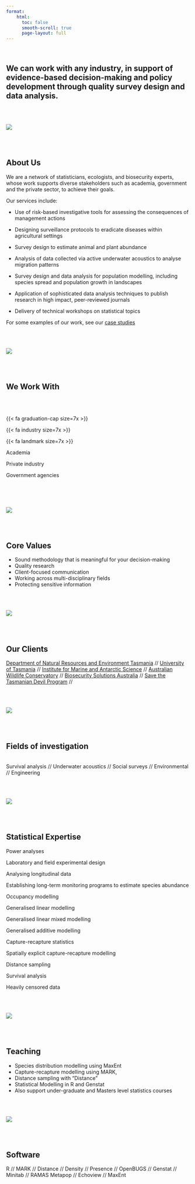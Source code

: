 ```yaml
---
format:
    html:
      toc: false
      smooth-scroll: true
      page-layout: full
---
```


<br>

::: column-page
# We can work with **any industry**, in support of **evidence-based decision-making** and **policy development** through **quality survey design** and **data analysis**.
:::

<br> <br>

::: column-screen-left
![](images/clouds-thin.jpg)
:::

<br> <br>

::: column-page
::: grid
::: g-col-4
# About Us
:::

::: g-col-8
::: nice
We are a network of statisticians, ecologists, and biosecurity experts, whose work supports diverse stakeholders such as academia, government and the private sector, to achieve their goals.

Our services include:

-   Use of risk-based investigative tools for assessing the consequences of management actions

-   Designing surveillance protocols to eradicate diseases within agricultural settings

-   Survey design to estimate animal and plant abundance

-   Analysis of data collected via active underwater acoustics to analyse migration patterns

-   Survey design and data analysis for population modelling, including species spread and population growth in landscapes

-   Application of sophisticated data analysis techniques to publish research in high impact, peer-reviewed journals

-   Delivery of technical workshops on statistical topics

For some examples of our work, see our [case studies](case-studies.html)
:::
:::
:::
:::

<br> <br>

::: column-screen-right
![](images/bricks-thin.jpg)
:::

<br> <br>

::: column-page
# We Work With

<br> 
<br>

::: grid

::: g-col-4
:::text-center
{{< fa graduation-cap size=7x >}} 
:::
:::

::: g-col-4
:::text-center
{{< fa industry size=7x >}} 
:::
:::

::: g-col-4
:::text-center
{{< fa landmark size=7x >}} 
:::
:::

::: g-col-4
::: nice
:::text-center
Academia
:::
:::
:::

::: g-col-4
::: nice
:::text-center
Private industry
:::
:::
:::

::: g-col-4
::: nice
:::text-center
Government agencies
:::
:::
:::

:::
:::

<br> 
<br>
<br> 

::: column-screen
![](images/pct-sunset-thin.jpg)
:::

<br> <br>

::: column-page
::: grid
::: g-col-4
# Core Values
:::

::: g-col-8
::: nice
-   Sound methodology that is meaningful for your decision-making
-   Quality research
-   Client-focused communication
-   Working across multi-disciplinary fields
-   Protecting sensitive information
:::
:::
:::
:::

<br> <br>

::: column-screen-right
![](images/moss-thin.jpg)
:::

<br> <br>

::: column-page
# Our Clients

::: clients
[Department of Natural Resources and Environment Tasmania]() // [University of Tasmania]() // [Institute for Marine and Antarctic Science]() // [Australian Wildlife Conservatory]() // [Biosecurity Solutions Australia]() // [Save the Tasmanian Devil Program]() //
:::
:::

<br> <br>

::: column-screen-left
![](images/pct-thin.jpg)
:::

<br> <br>

::: column-screen-inset-right
::: grid
# Fields of investigation

::: g-col-8
::: clients
<br> Survival analysis // Underwater acoustics // Social surveys // Environmental // Engineering
:::
:::
:::
:::

<br> <br>

::: column-screen
![](images/blue-thin.jpg)
:::

<br> <br>

::: column-page
# Statistical Expertise

::: nice
::: labelbox
Power analyses
:::

::: labelbox
Laboratory and field experimental design
:::

::: labelbox
Analysing longitudinal data
:::

::: labelbox
Establishing long-term monitoring programs to estimate species abundance
:::

::: labelbox
Occupancy modelling
:::

::: labelbox
Generalised linear modelling
:::

::: labelbox
Generalised linear mixed modelling
:::

::: labelbox
Generalised additive modelling
:::

::: labelbox
Capture-recapture statistics
:::

::: labelbox
Spatially explicit capture-recapture modelling
:::

::: labelbox
Distance sampling
:::

::: labelbox
Survival analysis
:::

::: labelbox
Heavily censored data
:::
:::
:::

<br> <br>

::: column-screen-right
![](images/alp-thin.jpg)
:::

<br> <br>

::: column-page
# Teaching

::: clients
-   Species distribution modelling using MaxEnt
-   Capture-recapture modelling using MARK,
-   Distance sampling with "Distance"
-   Statistical Modelling in R and Genstat
-   Also support under-graduate and Masters level statistics courses
:::
:::

<br> <br>

::: column-screen-left
![](images/circles-thin.jpg)
:::

<br> <br>

::: column-page
# Software

::: clients
R // MARK // Distance // Density // Presence // OpenBUGS // Genstat // Minitab // RAMAS Metapop // Echoview // MaxEnt
:::
:::
